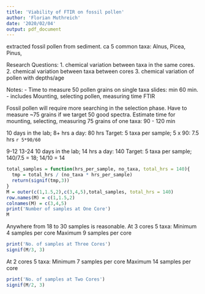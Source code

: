 ```yaml
---
title: 'Viability of FTIR on fossil pollen'
author: 'Florian Muthreich'
date: '2020/02/04'
output: pdf_document
---
```


extracted fossil pollen from sediment.
ca 5 common taxa: Alnus, Picea, Pinus, 

Research Questions:
1. chemical variation between taxa in the same cores.
2. chemical variation between taxa between cores 
3. chemical variation of pollen with depths/age

Notes:
- Time to measure 50 pollen grains on single taxa slides: min 60 min. 
- includes Mounting, selecting pollen, measuring time FTIR

Fossil pollen will require more searching in the selection phase.
Have to measure ~75 grains if we target 50 good spectra.
Estimate time for mounting, selecting, measuring 75 grains of one taxa: 90 - 120 min

10 days in the lab; 8+ hrs a day: 80 hrs
Target: 5 taxa per sample; 5 x 90: 7.5 hrs `r 5*90/60`

9-12 13-24
10 days in the lab; 14 hrs a day: 140
Target: 5 taxa per sample; 140/7.5 = 18; 14/10 = 14

```r
total_samples = function(hrs_per_sample, no_taxa, total_hrs = 140){
  tmp = total_hrs / (no_taxa * hrs_per_sample)
  return(signif(tmp,3))
}
M = outer(c(1,1.5,2),c(3,4,5),total_samples, total_hrs = 140)
row.names(M) = c(1,1.5,2)
colnames(M) = c(3,4,5)
print('Number of samples at One Core')
M
```

Anywhere from 18 to 30 samples is reasonable.
At 3 cores 5 taxa:
Minimum 4 samples per core 
Maximum 9 samples per core
```r
print('No. of samples at Three Cores')
signif(M/3, 3)
```
At 2 cores 5 taxa:
Minimum 7 samples per core
Maximum 14 samples per core
```r
print('No. of samples at Two Cores')
signif(M/2, 3)
```

